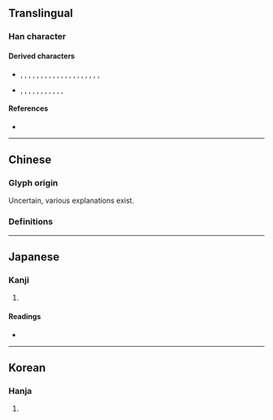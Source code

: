 {{also|俞}}
{{character info}}
==Translingual==
{{stroke order|type=animate}}

===Han character===
{{Han char|rn=11|rad=入|as=07|sn=9|four=8022.1,8023.7|canj=OMBV|ids=⿱𠓛⿰⿵⺆⺀巜 <small>(JK)</small>,⿱亼⿰月巜 <small>(GT)</small>}}

====Derived characters====
* {{l|mul|[[偸]], [[𫥓]], [[喩]]}}, {{l|ja|[[堬]]}}, {{l|mul|[[婾]]}}, {{l|ja|[[崳]], [[㡏]]}}, {{l|mul|[[𢔢]]}}, {{l|ja|[[揄]], [[渝]], [[㺄]], [[隃]], [[逾]], [[𣈥]]}}, {{l|mul|[[楡]]}}, {{l|ja|[[毺]]}}, {{l|mul|[[𪹊]]}}, {{l|ja|[[牏]]}}, {{l|mul|[[𤚎]]}}, {{l|ja|[[瑜]], [[腧]], [[䄖]], [[𤭷]]}}, {{l|mul|[[𭼄]]}}, {{l|ja|[[睮]], [[䃋]]}}, {{l|mul|[[𥠕]], [[𮄶]]}}, {{l|ja|[[褕]], [[緰]], [[羭]], [[𦖭]]}}, {{l|mul|[[𦩞]]}}, {{l|ja|[[蝓]], [[䜽]], [[𧱬]], [[貐]], [[𧼯]], [[踰]], [[䠼]], [[䤅]], [[鍮]], [[𪟺]], [[䩱]], [[䬔]], [[𩜶]]}}, {{l|mul|[[𪱎]]}}, {{l|ja|[[騟]]}}, {{l|mul|[[𪉰]], [[𪍍]]([[𱋠]])}}
* {{l|ja|[[㓱]], [[鄃]]}}, {{l|mul|[[𢾄]], [[𣂮]]}}, {{l|ja|[[歈]], [[毹]]}}, {{l|mul|[[𫖾]]}}, {{l|ja|[[㼶]], [[覦]]}}, {{l|mul|[[𪃎]], [[𪃎]], [[𡩗]]}}, {{l|ja|[[嵛]], [[萮]], [[𣈯]]}}, {{l|mul|[[𠕦]], [[𦋢]], [[𬲂]]}}, {{l|ja|[[窬]]}}, {{l|mul|[[𬰅]], [[𭵙]], [[𠐙]], [[𪎨]]}}, {{l|ja|[[㢏]], [[瘉]], [[䵉]], [[匬]]}}, {{l|mul|[[𨵦]], [[𭌁]], [[𨽙]], [[𣤔]], [[𭭖]]}}

====References====
* {{Han ref|kx=0126.150|dkj=01437|hdz=10155.050|uh=516A|ud=20842}}

----

==Chinese==

===Glyph origin===
{{Han etyl}}
Uncertain, various explanations exist.

===Definitions===
{{zh-see|俞|v}}

----

==Japanese==

===Kanji===
{{ja-kanji|grade=|rs=入07}}

# {{rfdef|ja|sort=入07}}

====Readings====
* {{ja-readings|on=[[ゆ]] (yu)|kun=[[しかり]] (shikari)}}

----

==Korean==

===Hanja===
{{ko-hanja|hangeul=[[유]]|rv=yu|mr=yu}}

# {{rfdef|ko|sort=入07}}